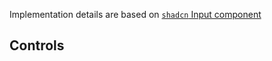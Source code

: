 
<Meta of={InputStories} />

<Title>Input</Title>

Implementation details are based on [`shadcn` Input component](https://ui.shadcn.com/docs/components/input)

<Primary />

## Controls

<Controls />
